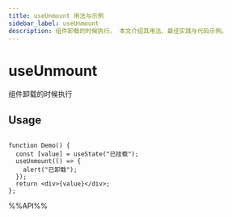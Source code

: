 ```yaml
---
title: useUnmount 用法与示例
sidebar_label: useUnmount
description: 组件卸载的时候执行。 本文介绍其用法、最佳实践与代码示例。
---
```

# useUnmount

组件卸载的时候执行

## Usage

```tsx live

function Demo() {
  const [value] = useState("已挂载");
  useUnmount(() => {
    alert("已卸载");
  });
  return <div>{value}</div>;
};

```

%%API%%